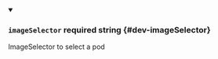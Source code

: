 
<details className="config-field" data-expandable="false" open>
<summary>

### `imageSelector` <span className="config-field-required" data-required="false">required</span> <span className="config-field-type">string</span> <span className="config-field-default"></span> <span className="config-field-enum"></span> {#dev-imageSelector}

ImageSelector to select a pod

</summary>



</details>
